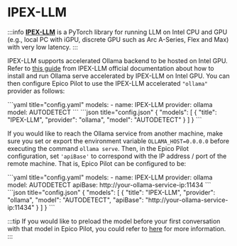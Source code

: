 
# IPEX-LLM

:::info
[**IPEX-LLM**](https://github.com/intel-analytics/ipex-llm) is a PyTorch library for running LLM on Intel CPU and GPU (e.g., local PC with iGPU, discrete GPU such as Arc A-Series, Flex and Max) with very low latency.
:::

IPEX-LLM supports accelerated Ollama backend to be hosted on Intel GPU. Refer to [this guide](https://ipex-llm.readthedocs.io/en/latest/doc/LLM/Quickstart/ollama_quickstart.html) from IPEX-LLM official documentation about how to install and run Ollama serve accelerated by IPEX-LLM on Intel GPU. You can then configure Epico Pilot to use the IPEX-LLM accelerated `"ollama"` provider as follows:

<Tabs groupId="config-example">
  <TabItem value="yaml" label="YAML">
  ```yaml title="config.yaml"
  models:
    - name: IPEX-LLM
      provider: ollama
      model: AUTODETECT
  ```
  </TabItem>
  <TabItem value="json" label="JSON">
  ```json title="config.json"
  {
    "models": [
      {
        "title": "IPEX-LLM",
        "provider": "ollama",
        "model": "AUTODETECT"
      }
    ]
  }
  ```
  </TabItem>
</Tabs>

If you would like to reach the Ollama service from another machine, make sure you set or export the environment variable `OLLAMA_HOST=0.0.0.0` before executing the command `ollama serve`. Then, in the Epico Pilot configuration, set `'apiBase'` to correspond with the IP address / port of the remote machine. That is, Epico Pilot can be configured to be:

<Tabs groupId="config-example">
  <TabItem value="yaml" label="YAML">
  ```yaml title="config.yaml"
  models:
    - name: IPEX-LLM
      provider: ollama
      model: AUTODETECT
      apiBase: http://your-ollama-service-ip:11434
  ```
  </TabItem>
  <TabItem value="json" label="JSON">
  ```json title="config.json"
  {
    "models": [
      {
        "title": "IPEX-LLM",
        "provider": "ollama",
        "model": "AUTODETECT",
        "apiBase": "http://your-ollama-service-ip:11434"
      }
    ]
  }
  ```
  </TabItem>
</Tabs>

:::tip
If you would like to preload the model before your first conversation with that model in Epico Pilot, you could refer to [here](https://ipex-llm.readthedocs.io/en/latest/doc/LLM/Quickstart/continue_quickstart.html#pull-and-prepare-the-model) for more information.
:::

